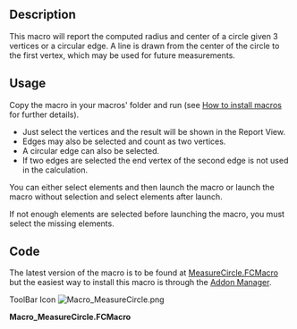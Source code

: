 <languages/>

<div lang="en" dir="ltr" class="mw-content-ltr">
{{Macro
|Name=Macro MeasureCircle
|Icon=Macro_MeasureCircle.png
|Description=This macro will report the computed radius and center of a circle given 3 vertices or a circular edge.<br/>
A line is drawn from the center of the circle to the first vertex, which may be used for future measurements.
|Author=galou_breizh
|Version=1.0
|Date=2016-04-08
|FCVersion=All
|Download=[https://wiki.freecad.org/images/b/bd/Macro_MeasureCircle.png ToolBar Icon]
}}
</div>

<div lang="en" dir="ltr" class="mw-content-ltr">
==Description==
</div>

<div lang="en" dir="ltr" class="mw-content-ltr">
This macro will report the computed radius and center of a circle given 3 vertices or a circular edge. A line is drawn from the center of the circle to the first vertex, which may be used for future measurements.
</div>

{{Codeextralink|https://raw.githubusercontent.com/FreeCAD/FreeCAD-macros/master/Information/MeasureCircle.FCMacro}}

<div lang="en" dir="ltr" class="mw-content-ltr">
==Usage==
</div>

<div lang="en" dir="ltr" class="mw-content-ltr">
Copy the macro in your macros' folder and run (see [[How_to_install_macros|How to install macros]] for further details).
</div>

<div lang="en" dir="ltr" class="mw-content-ltr">
*Just select the vertices and the result will be shown in the Report View.
*Edges may also be selected and count as two vertices.
*A circular edge can also be selected.
*If two edges are selected the end vertex of the second edge is not used in the calculation.
</div>

<div lang="en" dir="ltr" class="mw-content-ltr">
You can either select elements and then launch the macro or launch the macro without selection and select elements after launch.
</div>

<div lang="en" dir="ltr" class="mw-content-ltr">
If not enough elements are selected before launching the macro, you must select the missing elements.
</div>

<div lang="en" dir="ltr" class="mw-content-ltr">
==Code==
</div>

<div lang="en" dir="ltr" class="mw-content-ltr">
The latest version of the macro is to be found at [https://raw.githubusercontent.com/FreeCAD/FreeCAD-macros/master/Information/MeasureCircle.FCMacro MeasureCircle.FCMacro] but the easiest way to install this macro is through the [[Std_AddonMgr|Addon Manager]].
</div>

<div lang="en" dir="ltr" class="mw-content-ltr">
ToolBar Icon [[Image:Macro_MeasureCircle.png]]
</div>

'''Macro_MeasureCircle.FCMacro'''

{{clear}}